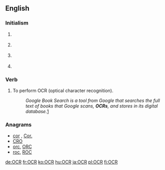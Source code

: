 ==English==

===Initialism===
{{en-initialism}}

# {{initialism of|[[Oxford]], [[Cambridge]] & [[RSA]]}} {{gloss|examinations (board)}}
# {{computing}} {{initialism of|optical character recognition|Optical Character Recognition}}
# {{politics|US}} {{initialism of|[[office|Office]] [[for]] [[civil rights|Civil Rights]]}}
# {{religion}} {{initialism of|[[office|Office]] [[of]] [[the]] [[chief|Chief]] [[Rabbi]]}}

===Verb===
{{en-verb|OCR|ing}}

# To perform OCR (optical character recognition).
#: ''Google Book Search is a tool from Google that searches the full text of books that Google scans, '''OCRs''', and stores in its digital database.''[http://en.wikipedia.org/wiki/Google_Book_Search]

===Anagrams===
* [[cor#English|cor]] , [[Cor.#English|Cor.]]
* [[CRO#English|CRO]]
* [[orc#English|orc]], [[ORC#English|ORC]]
* [[roc#English|roc]], [[ROC#English|ROC]]

[[de:OCR]]
[[fr:OCR]]
[[ko:OCR]]
[[hu:OCR]]
[[ja:OCR]]
[[pl:OCR]]
[[fi:OCR]]